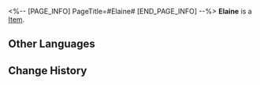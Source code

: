 <%-- [PAGE_INFO]
PageTitle=#Elaine#
[END_PAGE_INFO] --%>
{{Item Infobox
|id          = 250122
|image       = Item Elaine.png{{subst:void|<!--$UPLOAD:<<SpriteOutput/AvatarShopIcon/NPC/11203.png>-<Item Elaine.png>-<Item Icons>>-->}}
|type        = 
|invCategory = 
|rarity      = 3
|effect      = 
|description = 
}}
'''Elaine''' is a [[Item]].

==Other Languages==
{{Other Languages
|en   = Elaine
|zhs  = 伊蕾恩
|zht  = 伊蕾恩
|ja   = エレイン
|ko   = 일레인
|es   = Elaine
|fr   = Elaine
|ru   = Элейн
|th   = Elaine
|vi   = Elaine
|de   = Elaine
|id   = Elaine
|pt   = Elaine
}}

==Change History==
{{Change History|1.1}}
